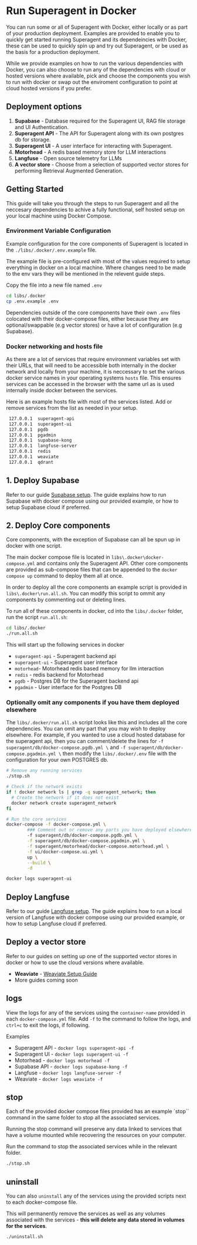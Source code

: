 # Run Superagent in Docker

You can run some or all of Superagent with Docker, either locally or as part of your production deployment. Examples are provided to enable you to quickly get started running Superagent and its dependeincies with Docker, these can be used to quickly spin up and try out Superagent, or be used as the basis for a production deployment.

While we provide examples on how to run the various dependencies with Docker, you can also choose to run any of the dependencies with cloud or hosted versions where available, pick and choose the components you wish to run with docker or swap out the enviroment configuration to point at cloud hosted versions if you prefer.

## Deployment options

1. **Supabase** - Database required for the Superagent UI, RAG file storage and UI Authentication.
2. **Superagent API** - The API for Superagent along with its own postgres db for storage.
3. **Superagent UI** - A user interface for interacting with Superagent.
4. **Motorhead** - A redis based memory store for LLM interactions
5. **Langfuse** - Open source telemetry for LLMs
6. **A vector store** - Choose from a selection of supported vector stores for performing Retrieval Augmented Generation.

## Getting Started

This guide will take you through the steps to run Superagent and all the neccesary dependencies to achive a fully functional, self hosted setup on your local machine using Docker Compose.

### Environment Variable Configuration

Example configuration for the core components of Superagent is located in the `./libs/.docker/.env.example` file.

The example file is pre-configured with most of the values required to setup everything in docker on a local machine. Where changes need to be made to the env vars they will be mentioned in the relevent guide steps.

Copy the file into a new file named `.env`

``` bash
cd libs/.docker
cp .env.example .env
```

Dependencies outside of the core components have their own `.env` files colocated with their docker-compose files, either because they are optional/swappable (e.g vector stores) or have a lot of configuration (e.g Supabase).

### Docker networking and hosts file

As there are a lot of services that require environment variables set with their URLs, that will need to be accessible both internally in the docker network and locally from your machine, it is neccessary to set the various docker service names in your operating systems `hosts` file. This ensures services can be accessed in the browser with the same url as is used internally inside docker between the services.

Here is an example hosts file with most of the services listed. Add or remove services from the list as needed in your setup.

``` bash
 127.0.0.1  superagent-api
 127.0.0.1  superagent-ui
 127.0.0.1  pgdb
 127.0.0.1  pgadmin
 127.0.0.1  supabase-kong
 127.0.0.1  langfuse-server
 127.0.0.1  redis
 127.0.0.1  weaviate
 127.0.0.1  qdrant
```

## 1. Deploy Supabase

Refer to our guide [Supabase setup](https://docs.superagent.sh/overview/deployments/render). The guide explains how to run Supabase with docker compose using our provided example, or how to setup Supabase cloud if preferred.

## 2. Deploy Core components

Core components, with the exception of Supabase can all be spun up in docker with one script.

The main docker compose file is located in `libs\.docker\docker-compose.yml` and contains only the Superagent API. Other core components are provided as sub-compose files that can be appended to the `docker compose up` command to deploy them all at once.

In order to deploy all the core components an example script is provided in `libs\.docker\run.all.sh`.  You can modify this script to ommit any components by commenting out or deleting lines.

To run all of these components in docker, cd into the `libs/.docker` folder, run the script `run.all.sh`:

``` bash
cd libs/.docker
./run.all.sh

```

This will start up the following services in docker

- `superagent-api` - Superagent backend api
- `superagent-ui`  - Superagent user interface
- `motorhead`- Motorhead redis based memory for llm interaction
- `redis` - redis backend for Motorhead
- `pgdb` - Postgres DB for the Superagent backend api
- `pgadmin` - User interface for the Postgres DB

### Optionally omit any components if you have them deployed elsewhere

The `libs/.docker/run.all.sh` script looks like this and includes all the core dependencies. You can omit any part that you may wish to deploy elsewhere. For example, if you wanted to use a cloud hosted database for the superagent api, then you can comment/delete the lines for `-f superagent/db/docker-compose.pgdb.yml \` and `-f superagent/db/docker-compose.pgadmin.yml \` then modify the `libs/.docker/.env` file with the configuration for your own POSTGRES db.

``` bash
# Remove any running services
./stop.sh

# Check if the network exists
if ! docker network ls | grep -q superagent_network; then
  # Create the network if it does not exist
  docker network create superagent_network
fi

# Run the core services
docker-compose -f docker-compose.yml \
        ### Comment out or remove any parts you have deployed elsewhere.
        -f superagent/db/docker-compose.pgdb.yml \
        -f superagent/db/docker-compose.pgadmin.yml \
        -f superagent/motorhead/docker-compose.motorhead.yml \
        -f ui/docker-compose.ui.yml \
        up \
        --build \
        -d

docker logs superagent-ui

```

## Deploy Langfuse

Refer to our guide [Langfuse setup](https://docs.superagent.sh/overview/deployments/render). The guide explains how to run a local version of Langfuse with docker compose using our provided example, or how to setup Langfuse cloud if preferred.

## Deploy a vector store

Refer to our guides on setting up one of the supported vector stores in docker or how to use the cloud versions where available.

- **Weaviate** - [Weaviate Setup Guide](https://superagent.sh)
- More guides coming soon

## logs

View the logs for any of the services using the `container-name` provided in each `docker-compose.yml` file. Add `-f` to the command to follow the logs, and `ctrl+c` to exit the logs, if following.

Examples

- Superagent API - `docker logs superagent-api -f`
- Superagent UI - `docker logs superagent-ui -f`
- Motorhead - `docker logs motorhead -f`
- Supabase API - `docker logs supabase-kong -f`
- Langfuse - `docker logs langfuse-server -f`
- Weaviate - `docker logs weaviate -f`

## stop

Each of the provided docker compose files provided has an example `stop`` command in the same folder to stop all the associated services.

Running the stop command will preserve any data linked to services that have a volume mounted while recovering the resources on your computer.

Run the command to stop the associated services while in the relevant folder.

``` bash
./stop.sh
```

## uninstall

You can also `uninstall` any of the services using the provided scripts next to each docker-compose file.

This will permanently remove the services as well as any volumes associated with the services - **this will delete any data stored in volumes for the services**.

``` bash
./uninstall.sh
```
